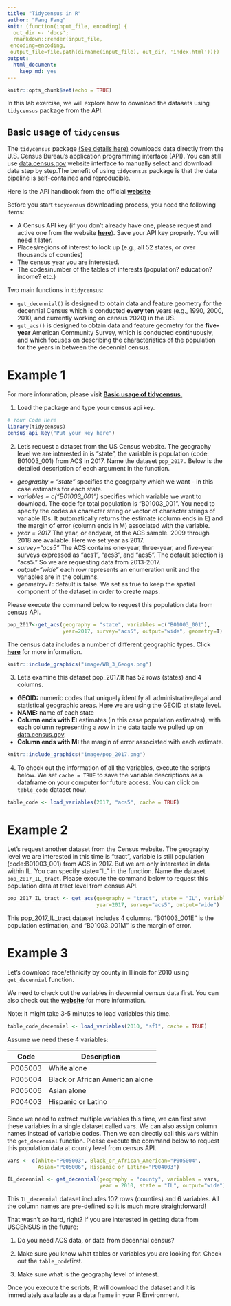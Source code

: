 ```yaml
---
title: "Tidycensus in R"
author: "Fang Fang"
knit: (function(input_file, encoding) {
  out_dir <- 'docs';
  rmarkdown::render(input_file,
 encoding=encoding,
 output_file=file.path(dirname(input_file), out_dir, 'index.html'))})
output: 
  html_document: 
    keep_md: yes
---
```


```r
knitr::opts_chunk$set(echo = TRUE)
```



In this lab exercise, we will explore how to download the datasets using `tidycensus` package from the API.


## Basic usage of `tidycensus`

The `tidycensus` package [(See details here)](https://walkerke.github.io/tidycensus/) downloads data directly from the U.S. Census Bureau's application programming interface (API). You can still use [data.census.gov](https://data.census.gov) website interface to manually select and download data step by step.The benefit of using `tidycensus` package is that the data pipeline is self-contained and reproducible. 

Here is the API handbook from the official [**website**](https://www.census.gov/content/dam/Census/data/developers/api-user-guide/api-guide.pdf)

Before you start `tidycensus` downloading process, you need the following items: 

* A Census API key (if you don't already have one, please request and active one from the website [**here**](https://api.census.gov/data/key_signup.html)). Save your API key properly. You will need it later. 
* Places/regions of interest to look up (e.g., all 52 states, or over thousands of counties)
* The census year you are interested. 
* The codes/number of the tables of interests (population? education? income? etc.)

Two main functions in `tidycensus`:

- `get_decennial()` is designed to obtain data and feature geometry for the decennial Census which is conducted **every ten** years (e.g., 1990, 2000, 2010, and currently working on census 2020) in the US.
- `get_acs()` is designed to obtain data and feature geometry for the **five-year** American Community Survey, which is conducted continuously, and which focuses on describing the characteristics of the population for the years in between the decennial census. 



# Example 1
For more information, please visit [**Basic usage of tidycensus**.](https://walkerke.github.io/tidycensus/articles/basic-usage.html)

1. Load the package and type your census api key. 
```r
# Your Code Here
library(tidycensus)
census_api_key("Put your key here")
```
2. Let's request a dataset from the US Census website. The geography level we are interested in is "state", the variable is population (code: B01003_001) from ACS in 2017. Name the dataset `pop_2017.` Below is the detailed description of each argument in the function. 

* *geography = "state"* specifies the geogrpahy which we want - in this case estimates for each state.
* *variables = c("B01003_001")*  specifies which variable we want to download. The code for total population is "B01003_001". You need to specify the codes as character string or vector of character strings of variable IDs. It automatically returns the estimate (column ends in E) and the margin of error (column ends in M) associated with the variable.
* *year = 2017*  The year, or endyear, of the ACS sample. 2009 through 2018 are available. Here we set year as 2017. 
* *survey="acs5"* The ACS contains one-year, three-year, and five-year surveys expressed as "acs1", "acs3", and "acs5". The default selection is "acs5." So we are requesting data from 2013-2017.
* *output="wide"* each row represents an enumeration unit and the variables are in the columns.
* *geometry=T*: default is false. We set as true to keep the spatial component of the dataset in order to create maps. 

Please execute the command below to request this population data from census API. 

```r
pop_2017<-get_acs(geography = "state", variables =c("B01003_001"), 
                  year=2017, survey="acs5", output="wide", geometry=T)
```



The census data includes a number of different geographic types. Click [**here**](https://www2.census.gov/geo/pdfs/reference/geodiagram.pdf) for more information.

```r
knitr::include_graphics("image/WB_3_Geogs.png")
```

3. Let's examine this dataset pop_2017.It has 52 rows (states) and 4 columns. 

- **GEOID:** numeric codes that uniquely identify all administrative/legal and statistical geographic areas. Here we are using the GEOID at state level. 
- **NAME:** name of each state
- **Column ends with E:**  estimates (in this case population estimates), with each column representing a *row* in the data table we pulled up on [data.census.gov](https://data.census.gov/cedsci/table?q=&g=0100000US.04000.001&table=B01001&tid=ACSDT5Y2017.B01001&d=ACS%205-Year%20Estimates%20Detailed%20Tables&vintage=2017&y=2017&t=Populations%20and%20People&hidePreview=false&cid=B01001_001E&lastDisplayedRow=27).
- **Column ends with M:** the margin of error associated with each estimate.

```r
knitr::include_graphics("image/pop_2017.png")
```

4. To check out the information of all the variables, execute the scripts below. We set `cache = TRUE` to save the variable descriptions as a dataframe on your computer for future access. You can click on `table_code` dataset now. 

```r
table_code <- load_variables(2017, "acs5", cache = TRUE)
```



# Example 2
Let's request another dataset from the Census website. The geography level we are interested in this time is "tract", variable is still population (code:B01003_001) from ACS in 2017. But we are only interested in data within IL. You can specify state="IL" in the function. Name the dataset `pop_2017_IL_tract`. Please execute the command below to request this population data at tract level from census API. 


```r
pop_2017_IL_tract <- get_acs(geography = "tract", state = "IL", variables = c("B01003_001"), 
                             year=2017, survey="acs5", output="wide")
```

This pop_2017_IL_tract dataset includes 4 columns.  "B01003_001E" is the population estimation, and "B01003_001M" is the margin of error. 

# Example 3
Let's download race/ethnicity by county in Illinois for 2010 using `get_decennial` function. 

We need to check out the variables in decennial census data first. You can also check out the [**website**](https://projects.ncsu.edu/woodlands/current_pdfs/teleconf_data_sources.pdf) for more information. 

Note: it might take 3-5 minutes to load variables this time. 


```r
table_code_decennial <- load_variables(2010, "sf1", cache = TRUE)
```

Assume we need these 4 variables: 

Code  | Description
------------- | -------------
P005003 | White alone
P005004  | Black or African American alone
P005006| Asian alone
P004003| Hispanic or Latino

Since we need to extract multiple variables this time, we can first save these variables in a single dataset called `vars`. We can also assign column names instead of variable codes. Then we can directly call this `vars` within the `get_decennial` function. Please execute the command below to request this population data at county level from census API. 


```r
vars <- c(White="P005003", Black_or_African_American="P005004", 
          Asian="P005006", Hispanic_or_Latino="P004003")

IL_decennial <- get_decennial(geography = "county", variables = vars, 
                              year = 2010, state = "IL", output="wide")

```


This `IL_decennial` dataset includes 102 rows (counties) and 6 variables. All the column names are pre-defined so it is much more straightforward! 


That wasn't *so* hard, right? If you are interested in getting data from USCENSUS in the future:

1. Do you need ACS data, or data from decennial census?

2. Make sure you know what tables or variables you are looking for. Check out the `table_code`first. 

2. Make sure what is the geography level of interest.

Once you execute the scripts, R will download the dataset and it is immediately available as a data frame in your R Environment. 









